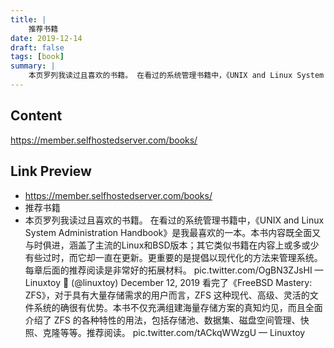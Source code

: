 ```yaml
---
title: |
    推荐书籍
date: 2019-12-14
draft: false
tags: [book]
summary: |
    本页罗列我读过且喜欢的书籍。 在看过的系统管理书籍中，《UNIX and Linux System Administration Handbook》是我最喜欢的一本。本书内容既全面又与时俱进，涵盖了主流的Linux和BSD版本；其它类似书籍在内容上或多或少有些过时，而它却一直在更新。更重要的是提倡以现代化的方法来管理系统。每章后面的推荐阅读是非常好的拓展材料。 pic.twitter.com/OgBN3ZJsHI &mdash; Linuxtoy 🐧 (@linuxtoy) December 12, 2019 看完了《FreeBSD Mastery: ZFS》，对于具有大量存储需求的用户而言，ZFS 这种现代、高级、灵活的文件系统的确很有优势。本书不仅充满组建海量存储方案的真知灼见，而且全面介绍了 ZFS 的各种特性的用法，包括存储池、数据集、磁盘空间管理、快照、克隆等等。推荐阅读。 pic.twitter.com/tACkqWWzgU &mdash; Linuxtoy
---
```


## Content

https://member.selfhostedserver.com/books/

## Link Preview

- https://member.selfhostedserver.com/books/
- 推荐书籍
- 本页罗列我读过且喜欢的书籍。  在看过的系统管理书籍中，《UNIX and Linux System Administration Handbook》是我最喜欢的一本。本书内容既全面又与时俱进，涵盖了主流的Linux和BSD版本；其它类似书籍在内容上或多或少有些过时，而它却一直在更新。更重要的是提倡以现代化的方法来管理系统。每章后面的推荐阅读是非常好的拓展材料。 pic.twitter.com/OgBN3ZJsHI — Linuxtoy 🐧 (@linuxtoy) December 12, 2019 看完了《FreeBSD Mastery: ZFS》，对于具有大量存储需求的用户而言，ZFS 这种现代、高级、灵活的文件系统的确很有优势。本书不仅充满组建海量存储方案的真知灼见，而且全面介绍了 ZFS 的各种特性的用法，包括存储池、数据集、磁盘空间管理、快照、克隆等等。推荐阅读。 pic.twitter.com/tACkqWWzgU — Linuxtoy
